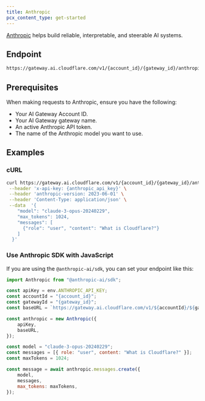```yaml
---
title: Anthropic
pcx_content_type: get-started
---
```


[Anthropic](https://www.anthropic.com/) helps build reliable, interpretable, and steerable AI systems.

## Endpoint

```txt
https://gateway.ai.cloudflare.com/v1/{account_id}/{gateway_id}/anthropic
```

## Prerequisites

When making requests to Anthropic, ensure you have the following:

- Your AI Gateway Account ID.
- Your AI Gateway gateway name.
- An active Anthropic API token.
- The name of the Anthropic model you want to use.

## Examples

### cURL

```bash title="Example fetch request"
curl https://gateway.ai.cloudflare.com/v1/{account_id}/{gateway_id}/anthropic/v1/messages \
 --header 'x-api-key: {anthropic_api_key}' \
 --header 'anthropic-version: 2023-06-01' \
 --header 'Content-Type: application/json' \
 --data  '{
    "model": "claude-3-opus-20240229",
    "max_tokens": 1024,
    "messages": [
      {"role": "user", "content": "What is Cloudflare?"}
    ]
  }'
```

### Use Anthropic SDK with JavaScript

If you are using the `@anthropic-ai/sdk`, you can set your endpoint like this:

```js title="JavaScript"
import Anthropic from "@anthropic-ai/sdk";

const apiKey = env.ANTHROPIC_API_KEY;
const accountId = "{account_id}";
const gatewayId = "{gateway_id}";
const baseURL = `https://gateway.ai.cloudflare.com/v1/${accountId}/${gatewayId}/anthropic`;

const anthropic = new Anthropic({
	apiKey,
	baseURL,
});

const model = "claude-3-opus-20240229";
const messages = [{ role: "user", content: "What is Cloudflare?" }];
const maxTokens = 1024;

const message = await anthropic.messages.create({
	model,
	messages,
	max_tokens: maxTokens,
});
```
